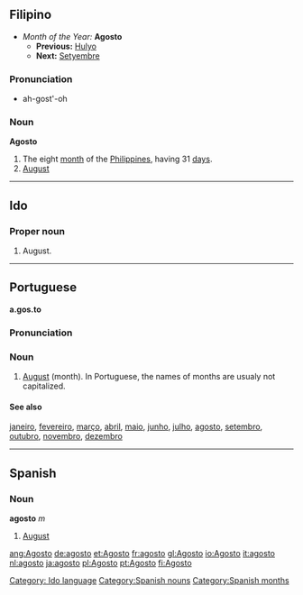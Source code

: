 ==Filipino==
*''Month of the Year:'' '''Agosto'''
**'''Previous:''' [[Hulyo]]
**'''Next:''' [[Setyembre]]

===Pronunciation===
*ah-gost'-oh

===Noun===
'''Agosto'''
#The eight [[month]] of the [[Philippines]], having 31 [[day]]s.
#[[August]]

----

==Ido==
===Proper noun===
# August.
[[Category: Ido language]]
----
==Portuguese==
'''a.gos.to'''
===Pronunciation===
===Noun===
#[[August]] (month). In Portuguese, the names of months are usualy not capitalized.

====See also====
[[janeiro]], [[fevereiro]], [[março]], [[abril]], [[maio]], [[junho]], [[julho]], [[agosto]], [[setembro]], [[outubro]], [[novembro]], [[dezembro]]
----
== Spanish == 
=== Noun === 
'''agosto''' ''m'' 
# [[August]] 
[[Category:Spanish nouns]]
[[Category:Spanish months]]

[[ang:Agosto]]
[[de:agosto]]
[[et:Agosto]]
[[fr:agosto]]
[[gl:Agosto]]
[[io:Agosto]]
[[it:agosto]]
[[nl:agosto]]
[[ja:agosto]]
[[pl:Agosto]]
[[pt:Agosto]]
[[fi:Agosto]]